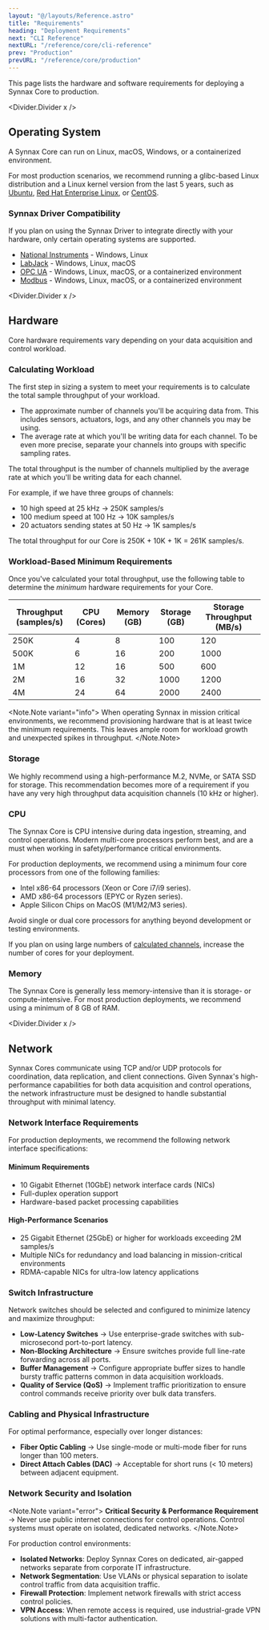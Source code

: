 ```yaml
---
layout: "@/layouts/Reference.astro"
title: "Requirements"
heading: "Deployment Requirements"
next: "CLI Reference"
nextURL: "/reference/core/cli-reference"
prev: "Production"
prevURL: "/reference/core/production"
---
```



This page lists the hardware and software requirements for deploying a Synnax Core to
production.

<Divider.Divider x />

## Operating System

A Synnax Core can run on Linux, macOS, Windows, or a containerized environment.

For most production scenarios, we recommend running a glibc-based Linux distribution and
a Linux kernel version from the last 5 years, such as
[Ubuntu](https://ubuntu.com/download/server),
[Red Hat Enterprise Linux](https://www.redhat.com/en/technologies/linux-platforms/enterprise-linux),
or [CentOS](https://www.centos.org/centos-stream/).

### Synnax Driver Compatibility

If you plan on using the Synnax Driver to integrate directly with your hardware, only
certain operating systems are supported.

- [National Instruments](https://docs.synnaxlabs.com/reference/device-drivers/ni) -
  Windows, Linux
- [LabJack](https://docs.synnaxlabs.com/reference/device-drivers/labjack) - Windows,
  Linux, macOS
- [OPC UA](https://docs.synnaxlabs.com/reference/device-drivers/opc-ua) - Windows,
  Linux, macOS, or a containerized environment
- [Modbus](https://docs.synnaxlabs.com/reference/device-drivers/modbus) - Windows,
  Linux, macOS, or a containerized environment

<Divider.Divider x />

## Hardware

Core hardware requirements vary depending on your data acquisition and control workload.

### Calculating Workload

The first step in sizing a system to meet your requirements is to calculate the total
sample throughput of your workload.

- The approximate number of channels you'll be acquiring data from. This includes
  sensors, actuators, logs, and any other channels you may be using.
- The average rate at which you'll be writing data for each channel. To be even more
  precise, separate your channels into groups with specific sampling rates.

The total throughput is the number of channels multiplied by the average rate at which
you'll be writing data for each channel.

For example, if we have three groups of channels:

- 10 high speed at 25 kHz -> 250K samples/s
- 100 medium speed at 100 Hz -> 10K samples/s
- 20 actuators sending states at 50 Hz -> 1K samples/s

The total throughput for our Core is 250K + 10K + 1K = 261K samples/s.

### Workload-Based Minimum Requirements

Once you've calculated your total throughput, use the following table to determine the
_minimum_ hardware requirements for your Core.

<Table>
  <thead>
    <th>Throughput (samples/s)</th>
    <th>CPU (Cores) </th>
    <th>Memory (GB)</th>
    <th>Storage (GB)</th>
    <th>Storage Throughput (MB/s)</th>
  </thead>
  <tbody>
    <tr>
      <td>250K</td>
      <td>4</td>
      <td>8</td>
      <td>100</td>
      <td>120</td>
    </tr>
    <tr>
      <td>500K</td>
      <td>6</td>
      <td>16</td>
      <td>200</td>
      <td>1000</td>
    </tr>
    <tr>
      <td>1M</td>
      <td>12</td>
      <td>16</td>
      <td>500</td>
      <td>600</td>
    </tr>
    <tr>
      <td>2M</td>
      <td>16</td>
      <td>32</td>
      <td>1000</td>
      <td>1200</td>
    </tr>
    <tr>
      <td>4M</td>
      <td>24</td>
      <td>64</td>
      <td>2000</td>
      <td>2400</td>
    </tr>
  </tbody>
</Table>

<Note.Note variant="info">
  When operating Synnax in mission critical environments, we recommend provisioning
  hardware that is at least twice the minimum requirements. This leaves ample room for
  workload growth and unexpected spikes in throughput.
</Note.Note>

### Storage

We highly recommend using a high-performance M.2, NVMe, or SATA SSD for storage. This
recommendation becomes more of a requirement if you have any very high throughput data
acquisition channels (10 kHz or higher).

### CPU

The Synnax Core is CPU intensive during data ingestion, streaming, and control
operations. Modern multi-core processors perform best, and are a must when working in
safety/performance critical environments.

For production deployments, we recommend using a minimum four core processors from one
of the following families:

- Intel x86-64 processors (Xeon or Core i7/i9 series).
- AMD x86-64 processors (EPYC or Ryzen series).
- Apple Silicon Chips on MacOS (M1/M2/M3 series).

Avoid single or dual core processors for anything beyond development or testing
environments.

If you plan on using large numbers of
[calculated channels](/reference/console/calculated-channels), increase the number of
cores for your deployment.

### Memory

The Synnax Core is generally less memory-intensive than it is storage- or
compute-intensive. For most production deployments, we recommend using a minimum of 8 GB
of RAM.

<Divider.Divider x />

## Network

Synnax Cores communicate using TCP and/or UDP protocols for coordination, data
replication, and client connections. Given Synnax's high-performance capabilities for
both data acquisition and control operations, the network infrastructure must be
designed to handle substantial throughput with minimal latency.

### Network Interface Requirements

For production deployments, we recommend the following network interface specifications:

#### Minimum Requirements

- 10 Gigabit Ethernet (10GbE) network interface cards (NICs)
- Full-duplex operation support
- Hardware-based packet processing capabilities

#### High-Performance Scenarios

- 25 Gigabit Ethernet (25GbE) or higher for workloads exceeding 2M samples/s
- Multiple NICs for redundancy and load balancing in mission-critical environments
- RDMA-capable NICs for ultra-low latency applications

### Switch Infrastructure

Network switches should be selected and configured to minimize latency and maximize
throughput:

- **Low-Latency Switches** -> Use enterprise-grade switches with sub-microsecond
  port-to-port latency.
- **Non-Blocking Architecture** -> Ensure switches provide full line-rate forwarding
  across all ports.
- **Buffer Management** -> Configure appropriate buffer sizes to handle bursty traffic
  patterns common in data acquisition workloads.
- **Quality of Service (QoS)** -> Implement traffic prioritization to ensure control
  commands receive priority over bulk data transfers.

### Cabling and Physical Infrastructure

For optimal performance, especially over longer distances:

- **Fiber Optic Cabling** -> Use single-mode or multi-mode fiber for runs longer than
  100 meters.
- **Direct Attach Cables (DAC)** -> Acceptable for short runs (< 10 meters) between
  adjacent equipment.

### Network Security and Isolation

<Note.Note variant="error">
  **Critical Security & Performance Requirement** -> Never use public internet
  connections for control operations. Control systems must operate on isolated,
  dedicated networks.
</Note.Note>

For production control environments:

- **Isolated Networks**: Deploy Synnax Cores on dedicated, air-gapped networks separate
  from corporate IT infrastructure.
- **Network Segmentation**: Use VLANs or physical separation to isolate control traffic
  from data acquisition traffic.
- **Firewall Protection**: Implement network firewalls with strict access control
  policies.
- **VPN Access**: When remote access is required, use industrial-grade VPN solutions
  with multi-factor authentication.
